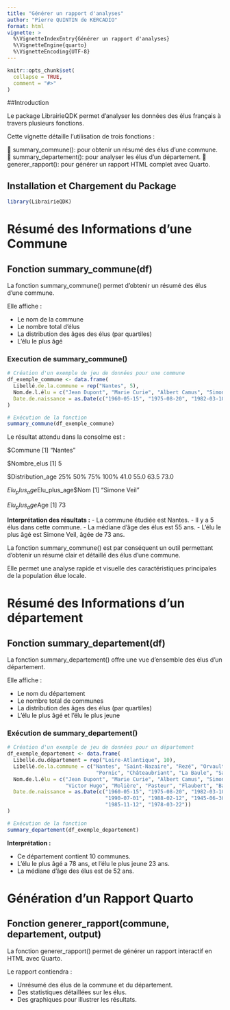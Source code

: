 ```yaml
---
title: "Générer un rapport d'analyses"
author: "Pierre QUINTIN de KERCADIO"
format: html
vignette: >
  %\VignetteIndexEntry{Générer un rapport d'analyses}
  %\VignetteEngine{quarto}
  %\VignetteEncoding{UTF-8}
---
```


```r
knitr::opts_chunk$set(
  collapse = TRUE,
  comment = "#>"
)
```
##Introduction

Le package LibrairieQDK permet d’analyser les données des élus français à travers plusieurs fonctions.

Cette vignette détaille l’utilisation de trois fonctions  :

📌 summary_commune(): pour obtenir un résumé des élus d’une commune.
📌 summary_departement(): pour analyser les élus d’un département.
📌 generer_rapport(): pour générer un rapport HTML complet avec Quarto.



## Installation et Chargement du Package
```r
library(LibrairieQDK)
```


# Résumé des Informations d’une Commune

## Fonction summary_commune(df)

La fonction summary_commune() permet d’obtenir un résumé des élus d’une commune.

Elle affiche :

- Le nom de la commune
- Le nombre total d’élus
- La distribution des âges des élus (par quartiles)
- L’élu le plus âgé


### Execution de summary_commune()
```r
# Création d'un exemple de jeu de données pour une commune
df_exemple_commune <- data.frame(
  Libellé.de.la.commune = rep("Nantes", 5),
  Nom.de.l.élu = c("Jean Dupont", "Marie Curie", "Albert Camus", "Simone Veil", "Victor Hugo"),
  Date.de.naissance = as.Date(c("1960-05-15", "1975-08-20", "1982-03-10", "1950-11-25", "1990-07-01"))
)

# Exécution de la fonction
summary_commune(df_exemple_commune)

```

Le résultat attendu dans la consolme est : 

$Commune
[1] "Nantes"

$Nombre_elus
[1] 5

$Distribution_age
   25%   50%   75%  100% 
  41.0  55.0  63.5  73.0 

$Elu_plus_age
$Elu_plus_age$Nom
[1] "Simone Veil"

$Elu_plus_age$Age
[1] 73


**Interprétation des résultats :**
- La commune étudiée est Nantes.
- Il y a 5 élus dans cette commune.
- La médiane d’âge des élus est 55 ans.
- L’élu le plus âgé est Simone Veil, âgée de 73 ans.


La fonction summary_commune() est par conséquent un outil permettant d’obtenir un résumé clair et détaillé des élus d’une commune.

Elle permet une analyse rapide et visuelle des caractéristiques principales de la population élue locale.



# Résumé des Informations d'un département

## Fonction summary_departement(df)

La fonction summary_departement() offre une vue d’ensemble des élus d’un département.

Elle affiche :

- Le nom du département
- Le nombre total de communes
- La distribution des âges des élus (par quartiles)
- L’élu le plus âgé et l’élu le plus jeune

### Exécution de summary_departement()

```r
# Création d'un exemple de jeu de données pour un département
df_exemple_departement <- data.frame(
  Libellé.du.département = rep("Loire-Atlantique", 10),
  Libellé.de.la.commune = c("Nantes", "Saint-Nazaire", "Rezé", "Orvault", "Carquefou", 
                             "Pornic", "Châteaubriant", "La Baule", "Savenay", "Guérande"),
  Nom.de.l.élu = c("Jean Dupont", "Marie Curie", "Albert Camus", "Simone Veil", 
                   "Victor Hugo", "Molière", "Pasteur", "Flaubert", "Balzac", "Rousseau"),
  Date.de.naissance = as.Date(c("1960-05-15", "1975-08-20", "1982-03-10", "1950-11-25",
                                "1990-07-01", "1988-02-12", "1945-06-30", "2000-10-05",
                                "1985-11-12", "1978-03-22"))
)

# Exécution de la fonction
summary_departement(df_exemple_departement)
```

**Interprétation :**

- Ce département contient 10 communes.
- L’élu le plus âgé a 78 ans, et l’élu le plus jeune 23 ans.
- La médiane d’âge des élus est de 52 ans.





# Génération d’un Rapport Quarto

## Fonction generer_rapport(commune, departement, output)

La fonction generer_rapport() permet de générer un rapport interactif en HTML avec Quarto.

Le rapport contiendra : 

- Unrésumé des élus de la commune et du département.
- Des statistiques détaillées sur les élus.
- Des graphiques pour illustrer les résultats.

